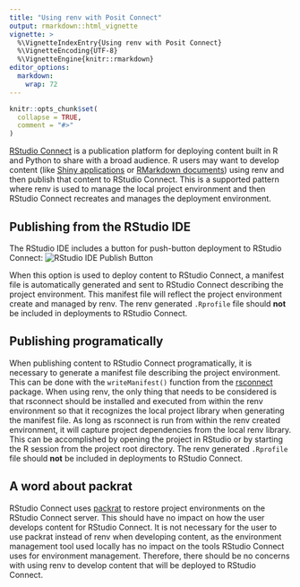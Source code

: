 ---
title: "Using renv with Posit Connect"
output: rmarkdown::html_vignette
vignette: >
  %\VignetteIndexEntry{Using renv with Posit Connect}
  %\VignetteEncoding{UTF-8}
  %\VignetteEngine{knitr::rmarkdown}
editor_options: 
  markdown: 
    wrap: 72
---

```{r, include = FALSE}
knitr::opts_chunk$set(
  collapse = TRUE,
  comment = "#>"
)
```

[RStudio Connect](https://posit.co/products/enterprise/connect/) is a publication
platform for deploying content built in R and Python to share with a broad
audience. R users may want to develop content (like [Shiny
applications](https://shiny.posit.co/) or [RMarkdown
documents](https://rmarkdown.rstudio.com/index.html)) using renv and then
publish that content to RStudio Connect. This is a supported pattern where
renv is used to manage the local project environment and then RStudio Connect
recreates and manages the deployment environment.

## Publishing from the RStudio IDE

The RStudio IDE includes a button for push-button deployment to RStudio
Connect: ![RStudio IDE Publish Button](ide-publish.png)

When this option is used to deploy content to RStudio Connect, a manifest file
is automatically generated and sent to RStudio Connect describing the project
environment. This manifest file will reflect the project environment create and
managed by renv. The renv generated `.Rprofile` file should **not** be
included in deployments to RStudio Connect.

## Publishing programatically

When publishing content to RStudio Connect programatically, it is necessary to
generate a manifest file describing the project environment. This can be done
with the `writeManifest()` function from the
[rsconnect](https://github.com/rstudio/rsconnect) package. When using renv,
the only thing that needs to be considered is that rsconnect should be
installed and executed from within the renv environment so that it recognizes
the local project library when generating the manifest file. As long as
rsconnect is run from within the renv created environment, it will capture
project dependencies from the local renv library. This can be accomplished by
opening the project in RStudio or by starting the R session from the project
root directory. The renv generated `.Rprofile` file should **not** be
included in deployments to RStudio Connect.

## A word about packrat

RStudio Connect uses [packrat](https://rstudio.github.io/packrat/) to restore
project environments on the RStudio Connect server. This should have no impact
on how the user develops content for RStudio Connect. It is not necessary for
the user to use packrat instead of renv when developing content, as the
environment management tool used locally has no impact on the tools RStudio
Connect uses for environment management. Therefore, there should be no concerns
with using renv to develop content that will be deployed to RStudio Connect.
